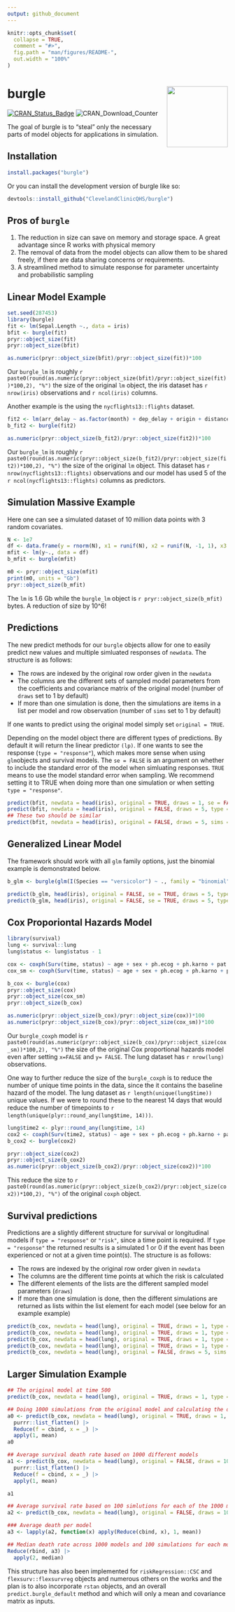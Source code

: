 ```yaml
---
output: github_document
---
```


<!-- README.md is generated from README.Rmd. Please edit that file -->

```r
knitr::opts_chunk$set(
  collapse = TRUE,
  comment = "#>",
  fig.path = "man/figures/README-",
  out.width = "100%"
)
```

# burgle <img src="man/figures/logo.png" align="right" height="139" alt="" />

[![CRAN\_Status\_Badge](https://www.r-pkg.org/badges/version/burgle)](https://cran.r-project.org/package=burgle)
![CRAN\_Download\_Counter](http://cranlogs.r-pkg.org/badges/grand-total/burgle)

The goal of burgle is to "steal" only the necessary parts of model objects for applications in simulation.

## Installation

``` r
install.packages("burgle")
```

Or you can install the development version of burgle like so:

``` r
devtools::install_github("ClevelandClinicQHS/burgle")
```

## Pros of `burgle`

 1. The reduction in size can save on memory and storage space. A great advantage since R works with physical memory
 2. The removal of data from the model objects can allow them to be shared freely, if there are data sharing concerns or requirements.
 3. A streamlined method to simulate response for parameter uncertainty and probabilistic sampling

## Linear Model Example

```r
set.seed(287453)
library(burgle)
fit <- lm(Sepal.Length ~., data = iris)
bfit <- burgle(fit)
pryr::object_size(fit)
pryr::object_size(bfit)

as.numeric(pryr::object_size(bfit)/pryr::object_size(fit))*100
```

Our `burgle_lm` is roughly `r paste0(round(as.numeric(pryr::object_size(bfit)/pryr::object_size(fit))*100,2), "%")` the size of the original `lm` object, the iris dataset has `r nrow(iris)` observations and `r ncol(iris)` columns.

Another example is the using the `nycflights13::flights` dataset. 

```r
fit2 <- lm(arr_delay ~ as.factor(month) + dep_delay + origin + distance + hour, data = nycflights13::flights)
b_fit2 <- burgle(fit2)

as.numeric(pryr::object_size(b_fit2)/pryr::object_size(fit2))*100
```

Our `burgle_lm` is roughly `r paste0(round(as.numeric(pryr::object_size(b_fit2)/pryr::object_size(fit2))*100,2), "%")` the size of the original `lm` object. This dataset has `r nrow(nycflights13::flights)` observations and our model has used 5 of the `r ncol(nycflights13::flights)` columns as predictors.

## Simulation Massive Example

Here one can see a simulated dataset of 10 million data points with 3 random covariates.

```r
N <- 1e7
df <- data.frame(y = rnorm(N), x1 = runif(N), x2 = runif(N, -1, 1), x3 = runif(N, -2, 2))
mfit <- lm(y~., data = df)
b_mfit <- burgle(mfit)

m0 <- pryr::object_size(mfit)
print(m0, units = "Gb")
pryr::object_size(b_mfit)
```

The `lm` is 1.6 Gb while the `burgle_lm` object is `r pryr::object_size(b_mfit)` bytes. A reduction of size by 10^6!

## Predictions

The new predict methods for our `burgle` objects allow for one to easily predict new values and multiple simluated responses of `newdata`. 
The structure is as follows:

 * The rows are indexed by the original row order given in the `newdata`
 * The columns are the different sets of sampled model parameters from the coefficients and covariance matrix of the original model (number of `draws` set to 1 by default)
 * If more than one simulation is done, then the simulations are items in a list per model and row observation (number of `sims` set to 1 by default)

If one wants to predict using the original model simply set `original = TRUE`.

Depending on the model object there are different types of predictions. By default it will return the linear predictor `(lp)`. If one wants to see the response (`type = "response"`), which makes more sense when using `glm`objects and survival models. The `se = FALSE` is an argument on whether to include the standard error of the model when simluating responses. `TRUE` means to use the model standard error when sampling. We recommend setting it to TRUE when doing more than one simulation or when setting `type = "response"`.

```r
predict(bfit, newdata = head(iris), original = TRUE, draws = 1, se = FALSE, type = "lp")
predict(bfit, newdata = head(iris), original = FALSE, draws = 5, type = "lp")
## These two should be similar
predict(bfit, newdata = head(iris), original = FALSE, draws = 5, sims = 5, se = TRUE, type = "response")
```


## Generalized Linear Model

The framework should work with all `glm` family options, just the binomial example is demonstrated below.
```r
b_glm <- burgle(glm(I(Species == "versicolor") ~ ., family = "binomial", data = iris))

predict(b_glm, head(iris), original = FALSE, se = TRUE, draws = 5, type = "lp")
predict(b_glm, head(iris), original = FALSE, se = TRUE, draws = 5, type = "response")
```

## Cox Proporiontal Hazards Model
```r
library(survival)
lung <- survival::lung
lung$status <- lung$status - 1

cox <- coxph(Surv(time, status) ~ age + sex + ph.ecog + ph.karno + pat.karno, data = lung)
cox_sm <- coxph(Surv(time, status) ~ age + sex + ph.ecog + ph.karno + pat.karno, data = lung, x = FALSE, y = FALSE)

b_cox <- burgle(cox)
pryr::object_size(cox)
pryr::object_size(cox_sm)
pryr::object_size(b_cox)

as.numeric(pryr::object_size(b_cox)/pryr::object_size(cox))*100
as.numeric(pryr::object_size(b_cox)/pryr::object_size(cox_sm))*100
```

Our `burgle_coxph` model is `r paste0(round(as.numeric(pryr::object_size(b_cox)/pryr::object_size(cox_sm))*100,2), "%")` the size of the original Cox proportional hazards model even after setting `x=FALSE` and `y= FALSE`. The lung dataset has `r nrow(lung)` observations.

One way to further reduce the size of the `burgle_coxph` is to reduce the number of unique time points in the data, since the it contains the baseline hazard of the model. The lung dataset as `r length(unique(lung$time))` unique values. If we were to round these to the nearest 14 days that would reduce the number of timepoints to `r length(unique(plyr::round_any(lung$time, 14)))`.

```r
lung$time2 <- plyr::round_any(lung$time, 14)
cox2 <- coxph(Surv(time2, status) ~ age + sex + ph.ecog + ph.karno + pat.karno, data = lung, x = TRUE, y = FALSE)
b_cox2 <- burgle(cox2)

pryr::object_size(cox2)
pryr::object_size(b_cox2)
as.numeric(pryr::object_size(b_cox2)/pryr::object_size(cox2))*100
```

This reduce the size to `r paste0(round(as.numeric(pryr::object_size(b_cox2)/pryr::object_size(cox2))*100,2), "%")` of the original `coxph` object.

## Survival predictions

Predictions are a slightly different structure for survival or longitudinal models if `type = "response"` or `"risk"`, since a time point is required. If `type = "response"` the returned results is a simulated 1 or 0 if the event has been experienced or not at a given time point(s). 
The structure is as follows:

 * The rows are indexed by the original row order given in `newdata`
 * The columns are the different time points at which the risk is calculated
 * The different elements of the lists are the different sampled model parameters (`draws`)
 * If more than one simulation is done, then the different simulations are returned as lists within the list element for each model (see below for an example example)
```r
predict(b_cox, newdata = head(lung), original = TRUE, draws = 1, type = "lp")
predict(b_cox, newdata = head(lung), original = TRUE, draws = 1, type = "risk", times = 500)
predict(b_cox, newdata = head(lung), original = TRUE, draws = 1, type = "risk", times = c(500, 1000))
predict(b_cox, newdata = head(lung), original = TRUE, draws = 1, type = "response", times = c(500, 1000))
predict(b_cox, newdata = head(lung), original = FALSE, draws = 5, sims = 2, type = "response", times = c(500, 1000))

```

## Larger Simulation Example
```r
## The original model at time 500
predict(b_cox, newdata = head(lung), original = TRUE, draws = 1, type = "risk", times = c(500))

## Doing 1000 simulations from the original model and calculating the death rate
a0 <- predict(b_cox, newdata = head(lung), original = TRUE, draws = 1, sims = 1000, type = "response", times = c(500)) |> 
  purrr::list_flatten() |>
  Reduce(f = cbind, x = _) |> 
  apply(1, mean)
a0

## Average survival death rate based on 1000 different models
a1 <- predict(b_cox, newdata = head(lung), original = FALSE, draws = 1000, type = "response", times = c(500)) |> 
  purrr::list_flatten() |> 
  Reduce(f = cbind, x = _) |> 
  apply(1, mean)

a1

## Average survival rate based on 100 simlutions for each of the 1000 models
a2 <- predict(b_cox, newdata = head(lung), original = FALSE, draws = 1000, sims = 100, type = "response", times = c(500))

### Average death per model
a3 <- lapply(a2, function(x) apply(Reduce(cbind, x), 1, mean))

## Median death rate across 1000 models and 100 simulations for each model
Reduce(rbind, a3) |> 
  apply(2, median)

```


This structure has also been implemented for `riskRegression::CSC` and `flexsurv::flexsurvreg` objects and numerous others on the works and the plan is to also incorporate `rstan` objects, and an overall `predict.burgle_default` method and which will only a mean and covariance matrix as inputs.
